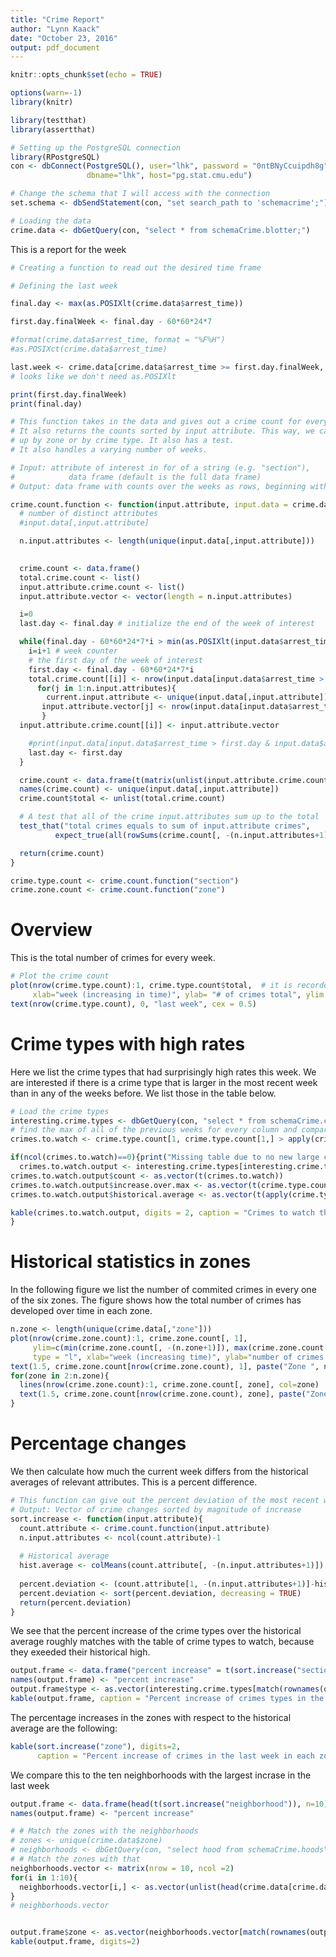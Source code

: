 ```yaml
---
title: "Crime Report"
author: "Lynn Kaack"
date: "October 23, 2016"
output: pdf_document
---
```


```r
knitr::opts_chunk$set(echo = TRUE)

options(warn=-1)
library(knitr)

library(testthat)
library(assertthat)

# Setting up the PostgreSQL connection
library(RPostgreSQL)
con <- dbConnect(PostgreSQL(), user="lhk", password = "0ntBNyCcuipdh8g", 
                 dbname="lhk", host="pg.stat.cmu.edu")

# Change the schema that I will access with the connection
set.schema <- dbSendStatement(con, "set search_path to 'schemacrime';")

```


```r
# Loading the data
crime.data <- dbGetQuery(con, "select * from schemaCrime.blotter;")
```

This is a report for the week

```r
# Creating a function to read out the desired time frame

# Defining the last week

final.day <- max(as.POSIXlt(crime.data$arrest_time))

first.day.finalWeek <- final.day - 60*60*24*7

#format(crime.data$arrest_time, format = "%F%H")
#as.POSIXct(crime.data$arrest_time)

last.week <- crime.data[crime.data$arrest_time >= first.day.finalWeek, ]
# looks like we don't need as.POSIXlt

print(first.day.finalWeek)
print(final.day)
```



```r

# This function takes in the data and gives out a crime count for every week.
# It also returns the counts sorted by input attribute. This way, we can easily see if crimes went
# up by zone or by crime type. It also has a test.
# It also handles a varying number of weeks.

# Input: attribute of interest in for of a string (e.g. "section"), 
#            data frame (default is the full data frame)
# Output: data frame with counts over the weeks as rows, beginning with the most recent week

crime.count.function <- function(input.attribute, input.data = crime.data){
  # number of distinct attributes
  #input.data[,input.attribute]

  n.input.attributes <- length(unique(input.data[,input.attribute]))
  

  crime.count <- data.frame()
  total.crime.count <- list()
  input.attribute.crime.count <- list()
  input.attribute.vector <- vector(length = n.input.attributes)

  i=0
  last.day <- final.day # initialize the end of the week of interest

  while(final.day - 60*60*24*7*i > min(as.POSIXlt(input.data$arrest_time))){
    i=i+1 # week counter
    # the first day of the week of interest
    first.day <- final.day - 60*60*24*7*i
    total.crime.count[[i]] <- nrow(input.data[input.data$arrest_time > first.day & input.data$arrest_time <= last.day, ])
      for(j in 1:n.input.attributes){
        current.input.attribute <- unique(input.data[,input.attribute])[j]
       input.attribute.vector[j] <- nrow(input.data[input.data$arrest_time > first.day & input.data$arrest_time <= last.day & input.data[,input.attribute] == current.input.attribute, ])
       }
  input.attribute.crime.count[[i]] <- input.attribute.vector

    #print(input.data[input.data$arrest_time > first.day & input.data$arrest_time < last.day, 1])
    last.day <- first.day
  }

  crime.count <- data.frame(t(matrix(unlist(input.attribute.crime.count), nrow = n.input.attributes)))
  names(crime.count) <- unique(input.data[,input.attribute])
  crime.count$total <- unlist(total.crime.count)

  # A test that all of the crime input.attributes sum up to the total
  test_that("total crimes equals to sum of input.attribute crimes",
          expect_true(all(rowSums(crime.count[, -(n.input.attributes+1)])==crime.count$total)))

  return(crime.count)
}

crime.type.count <- crime.count.function("section")
crime.zone.count <- crime.count.function("zone")

```

# Overview

This is the total number of crimes for every week.

```r
# Plot the crime count
plot(nrow(crime.type.count):1, crime.type.count$total,  # it is recorded backwards
     xlab="week (increasing in time)", ylab= "# of crimes total", ylim = c(0, max(crime.type.count$total))) 
text(nrow(crime.type.count), 0, "last week", cex = 0.5)
```


# Crime types with high rates

Here we list the crime types that had surprisingly high rates this week. We are interested if there is a crime type that is larger in the most recent week than in any of the weeks before. We list those in the table below. 

```r
# Load the crime types
interesting.crime.types <- dbGetQuery(con, "select * from schemaCrime.crime_types")
# find the max of all of the previous weeks for every column and compare it to the most recent week
crimes.to.watch <- crime.type.count[1, crime.type.count[1,] > apply(crime.type.count[-1,],2,max)]

if(ncol(crimes.to.watch)==0){print("Missing table due to no new large crime counts")}else{
  crimes.to.watch.output <- interesting.crime.types[interesting.crime.types$section %in% names(crimes.to.watch),]
crimes.to.watch.output$count <- as.vector(t(crimes.to.watch))
crimes.to.watch.output$increase.over.max <- as.vector(t(crime.type.count[1, names(crimes.to.watch)] - apply(crime.type.count[-1,names(crimes.to.watch)],2,max)))
crimes.to.watch.output$historical.average <- as.vector(t(apply(crime.type.count[-1,names(crimes.to.watch)],2,mean)))

kable(crimes.to.watch.output, digits = 2, caption = "Crimes to watch this week", row.names = 0)
}

```

# Historical statistics in zones

In the following figure we list the number of commited crimes in every one of the six zones. The figure shows how the total number of crimes has developed over time in each zone. 

```r
n.zone <- length(unique(crime.data[,"zone"]))
plot(nrow(crime.zone.count):1, crime.zone.count[, 1], 
     ylim=c(min(crime.zone.count[, -(n.zone+1)]), max(crime.zone.count[, -(n.zone+1)])),
     type = "l", xlab="week (increasing time)", ylab="number of crimes in zone")
text(1.5, crime.zone.count[nrow(crime.zone.count), 1], paste("Zone ", names(crime.zone.count)[1]), cex=0.7)
for(zone in 2:n.zone){
  lines(nrow(crime.zone.count):1, crime.zone.count[, zone], col=zone)
  text(1.5, crime.zone.count[nrow(crime.zone.count), zone], paste("Zone ", names(crime.zone.count)[zone]), cex=0.7)
}

```

# Percentage changes

We then calculate how much the current week differs from the historical averages of relevant attributes. This is a percent difference.

```r
# This function can give out the percent deviation of the most recent week with the historical average crime rate. It again takes an attribute like "zone" as an input.
# Output: Vector of crime changes sorted by magnitude of increase
sort.increase <- function(input.attribute){
  count.attribute <- crime.count.function(input.attribute)
  n.input.attributes <- ncol(count.attribute)-1
   
  # Historical average
  hist.average <- colMeans(count.attribute[, -(n.input.attributes+1)])
  
  percent.deviation <- (count.attribute[1, -(n.input.attributes+1)]-hist.average)/hist.average*100
  percent.deviation <- sort(percent.deviation, decreasing = TRUE)
  return(percent.deviation)
}

```

We see that the percent increase of the crime types over the historical average roughly matches with the table of crime types to watch, because they exeeded their historical high.

```r
output.frame <- data.frame("percent increase" = t(sort.increase("section")))
names(output.frame) <- "percent increase"
output.frame$type <- as.vector(interesting.crime.types[match(rownames(output.frame), interesting.crime.types$section),"description"])
kable(output.frame, caption = "Percent increase of crimes types in the last week")
```

The percentage increases in the zones with respect to the historical average are the following:

```r
kable(sort.increase("zone"), digits=2,
      caption = "Percent increase of crimes in the last week in each zone")
```

We compare this to the ten neighborhoods with the largest incrase in the last week

```r

output.frame <- data.frame(head(t(sort.increase("neighborhood")), n=10))
names(output.frame) <- "percent increase"

# # Match the zones with the neighborhoods
# zones <- unique(crime.data$zone)
# neighborhoods <- dbGetQuery(con, "select hood from schemaCrime.hoods")
# # Match the zones with that
neighborhoods.vector <- matrix(nrow = 10, ncol =2)
for(i in 1:10){
  neighborhoods.vector[i,] <- as.vector(unlist(head(crime.data[crime.data$neighborhood==rownames(output.frame)[i], c("neighborhood", "zone")], n=1)))
}
# neighborhoods.vector


output.frame$zone <- as.vector(neighborhoods.vector[match(rownames(output.frame), neighborhoods.vector[,1]), 2])
kable(output.frame, digits=2)

```